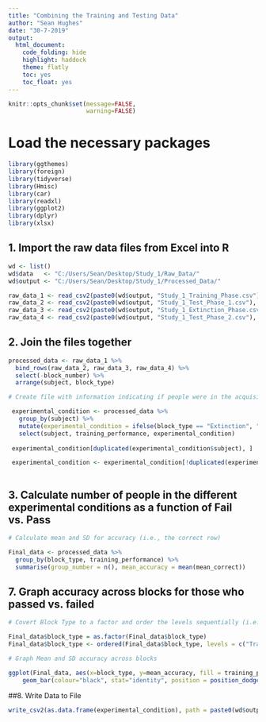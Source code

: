 ```yaml
---
title: "Combining the Training and Testing Data"
author: "Sean Hughes"
date: "30-7-2019"
output: 
  html_document:
    code_folding: hide
    highlight: haddock
    theme: flatly
    toc: yes 
    toc_float: yes
---
```


```r
knitr::opts_chunk$set(message=FALSE,
                      warning=FALSE)
```


# Load the necessary packages

```r
library(ggthemes)
library(foreign)
library(tidyverse)
library(Hmisc)
library(car)
library(readxl)
library(ggplot2)
library(dplyr)
library(xlsx)
```

## 1. Import the raw data files from Excel into R

```r

wd <- list()
wd$data   <- "C:/Users/Sean/Desktop/Study_1/Raw_Data/"
wd$output <- "C:/Users/Sean/Desktop/Study_1/Processed_Data/"

raw_data_1 <- read_csv2(paste0(wd$output, "Study_1_Training_Phase.csv"), col_names = TRUE)
raw_data_2 <- read_csv2(paste0(wd$output, "Study_1_Test_Phase_1.csv"), col_names = TRUE)
raw_data_3 <- read_csv2(paste0(wd$output, "Study_1_Extinction_Phase.csv"), col_names = TRUE)
raw_data_4 <- read_csv2(paste0(wd$output, "Study_1_Test_Phase_2.csv"), col_names = TRUE)


```

## 2. Join the files together

```r

processed_data <- raw_data_1 %>% 
  bind_rows(raw_data_2, raw_data_3, raw_data_4) %>%
  select(-block_number) %>%
  arrange(subject, block_type) 

# Create file with information indicating if people were in the acquisition only or extinction groups, and if they passed or failed the initial training phase 

 experimental_condition <- processed_data %>%
   group_by(subject) %>%
   mutate(experimental_condition = ifelse(block_type == "Extinction", "EX", "AQ")) %>%
   select(subject, training_performance, experimental_condition)
   
 experimental_condition[duplicated(experimental_condition$subject), ]

 experimental_condition <- experimental_condition[!duplicated(experimental_condition$subject), ]
 

```

## 3. Calculate number of people in the different experimental conditions as a function of Fail vs. Pass 

```r

# Calculate mean and SD for accuracy (i.e., the correct row) 

Final_data <- processed_data %>% 
  group_by(block_type, training_performance) %>% 
  summarise(group_number = n(), mean_accuracy = mean(mean_correct))

```


## 7. Graph accuracy across blocks for those who passed vs. failed

```r

# Covert Block Type to a factor and order the levels sequentially (i.e., from Training to Test_2)

Final_data$block_type = as.factor(Final_data$block_type)
Final_data$block_type <- ordered(Final_data$block_type, levels = c("Training", "Test_1", "Extinction", "Test_2"))

# Graph Mean and SD accuracy across blocks

ggplot(Final_data, aes(x=block_type, y=mean_accuracy, fill = training_performance)) +
    geom_bar(colour="black", stat="identity", position = position_dodge()) + theme_classic()

```


##8. Write Data to File

```r

write_csv2(as.data.frame(experimental_condition), path = paste0(wd$output, "Study_1_Complete_Training_Testing_Data.csv"))

```

